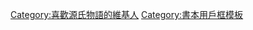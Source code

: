 {{Userbox
  |id = [[File:Ch5 wakamurasaki.jpg|50px]]
  |id-s = 
  |id-c = #800080
  |id-fc = #E6E6FA
  |info = 這個用戶喜歡'''[[源氏物语]]'''。
  |info-c = #FFC0CB
  |info-s = 10
  |border-c = #440000
}}<includeonly>[[Category:喜歡源氏物語的維基人]]</includeonly>
<noinclude>
[[Category:書本用戶框模板]]
</noinclude>
